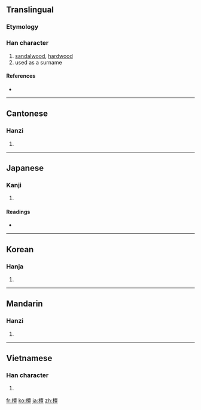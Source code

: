 ==Translingual==

===Etymology===
{{Han compound|木|亶|c1=s|c2=p|ls=psc}}

===Han character===
{{Han char|rn=75|rad=木|as=13|sn=17|four=4091<sub>6</sub>|canj=木卜田一 (DYWM)}}

# [[sandalwood]], [[hardwood]]
# used as a surname

====References====
* {{Han ref|kx=0555.390|dkj=15632|dj=0945.220|hdz=21305.010|uh=6A80|ud=27264|bh=C0C8|bd=49352}}

----

==Cantonese==

===Hanzi===
{{yue-hanzi|jyut=|y=taan4}}

# {{defn|Cantonese|sort=木13}}

----

==Japanese==

===Kanji===
{{ja-kanji|grade=|rs=木13}}

# {{defn|Japanese}}

====Readings====
* {{ja-readings|on=[[たん]] (tan), [[だん]] (dan)|kun=[[まゆみ]] (mayumi)}}

----

==Korean==

===Hanja===
{{ko-hanja|hangeul=단|eumhun=|rv=dan|mr=tan|y=tan}}

# {{defn|Korean|sort=木13}}

----

==Mandarin==

===Hanzi===
{{cmn-hanzi|pin=[[tán]] ([[tan2]])|wg=t'an<sup>2</sup>}}

# {{defn|Mandarin|sort=木13}}

----

==Vietnamese==

===Han character===
{{vi-hantu|[[đàn]], [[trầm]]|rs=木13}}

# {{defn|Vietnamese|sort=木13}}

[[fr:檀]]
[[ko:檀]]
[[ja:檀]]
[[zh:檀]]